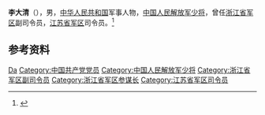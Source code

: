 {{Otheruses|other=名为李大清的其他人物|李大清}}

'''李大清'''（{{bd|1958年|3月}}），男，[[中华人民共和国|中华人民共和国]]军事人物，[[中国人民解放军少将|中国人民解放军少将]]，曾任[[浙江省军区|浙江省军区]]副司令员，[[江苏省军区|江苏省军区]]司令员。<ref>{{Cite web|title=李大清任江苏省军区司令员 曹德信任政委(图)|url=http://politics.people.com.cn/n/2015/0125/c1001-26445453.html|accessdate=2020-10-16|work=人民网|archive-date=2020-11-04|archive-url=https://web.archive.org/web/20201104074745/http://politics.people.com.cn/n/2015/0125/c1001-26445453.html|dead-url=no}}</ref>

== 参考资料 ==
{{reflist}}

{{中国人物小作品}}

{{Authority control}}
{{DEFAULTSORT:Li李}}
[[Category:李姓|Da]]
[[Category:中国共产党党员|Category:中国共产党党员]]
[[Category:中国人民解放军少将|Category:中国人民解放军少将]]
[[Category:浙江省军区副司令员|Category:浙江省军区副司令员]]
[[Category:浙江省军区参谋长|Category:浙江省军区参谋长]]
[[Category:江苏省军区司令员|Category:江苏省军区司令员]]